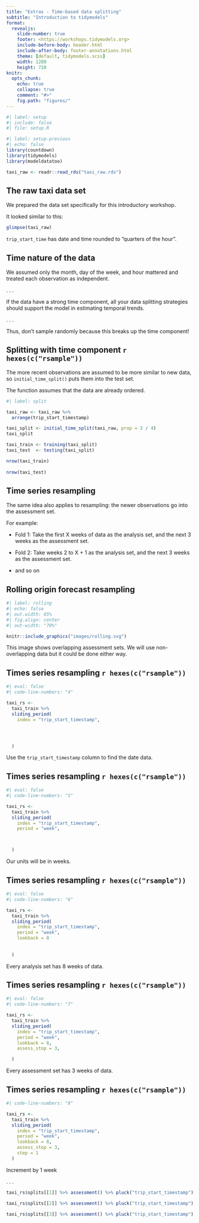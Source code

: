 ```yaml
---
title: "Extras - Time-based data splitting"
subtitle: "Introduction to tidymodels"
format:
  revealjs: 
    slide-number: true
    footer: <https://workshops.tidymodels.org>
    include-before-body: header.html
    include-after-body: footer-annotations.html
    theme: [default, tidymodels.scss]
    width: 1280
    height: 720
knitr:
  opts_chunk: 
    echo: true
    collapse: true
    comment: "#>"
    fig.path: "figures/"
---
```


```r
#| label: setup
#| include: false
#| file: setup.R
```

```r
#| label: setup-previous
#| echo: false
library(countdown)
library(tidymodels)
library(modeldatatoo)

taxi_raw <- readr::read_rds("taxi_raw.rds")
```

## The raw taxi data set

We prepared the data set specifically for this introductory workshop. 

It looked similar to this:

```r
glimpse(taxi_raw)
```

:::notes
`trip_start_time` has date and time rounded to "quarters of the hour".
::::


## Time nature of the data

We assumed only the month, day of the week, and hour mattered and treated each observation as independent.

. . . 

If the data have a strong time component, all your data splitting strategies should support the model in estimating temporal trends.

. . .

Thus, don't sample randomly because this breaks up the time component!


## Splitting with time component `r hexes(c("rsample"))`

The more recent observations are assumed to be more similar to new data, so `initial_time_split()` puts them into the test set. 

The function assumes that the data are already ordered.

```r
#| label: split

taxi_raw <- taxi_raw %>%
  arrange(trip_start_timestamp)

taxi_split <- initial_time_split(taxi_raw, prop = 3 / 4)
taxi_split

taxi_train <- training(taxi_split)
taxi_test  <- testing(taxi_split)

nrow(taxi_train)
 
nrow(taxi_test)
```

## Time series resampling 

The same idea also applies to resampling: the newer observations go into the assessment set.

For example:

* Fold 1: Take the first X weeks of data as the analysis set, and the next 3 weeks as the assessment set.

* Fold 2: Take weeks 2 to X + 1 as the analysis set, and the next 3 weeks as the assessment set.

* and so on

## Rolling origin forecast resampling 

```r
#| label: rolling
#| echo: false
#| out.width: 65%
#| fig.align: center
#| out-width: "70%"

knitr::include_graphics("images/rolling.svg")
```

:::notes
This image shows overlapping assessment sets. We will use non-overlapping data but it could be done either way.
:::

## Times series resampling  `r hexes(c("rsample"))`

```r
#| eval: false
#| code-line-numbers: "4"

taxi_rs <-
  taxi_train %>%
  sliding_period(
    index = "trip_start_timestamp",  




  )
```

Use the `trip_start_timestamp` column to find the date data. 

## Times series resampling  `r hexes(c("rsample"))`

```r
#| eval: false
#| code-line-numbers: "5"

taxi_rs <-
  taxi_train %>%
  sliding_period(
    index = "trip_start_timestamp",  
    period = "week",



  )
```

Our units will be in weeks. 

## Times series resampling  `r hexes(c("rsample"))`

```r
#| eval: false
#| code-line-numbers: "6"

taxi_rs <-
  taxi_train %>%
  sliding_period(
    index = "trip_start_timestamp",  
    period = "week",
    lookback = 8
    
    
  )
```

Every analysis set has 8 weeks of data.

## Times series resampling  `r hexes(c("rsample"))`

```r
#| eval: false
#| code-line-numbers: "7"

taxi_rs <-
  taxi_train %>%
  sliding_period(
    index = "trip_start_timestamp",  
    period = "week",
    lookback = 8,
    assess_stop = 3,

  )
```

Every assessment set has 3 weeks of data.

## Times series resampling  `r hexes(c("rsample"))`

```r
#| code-line-numbers: "8"

taxi_rs <-
  taxi_train %>%
  sliding_period(
    index = "trip_start_timestamp",  
    period = "week",
    lookback = 8,
    assess_stop = 3,
    step = 1
  )
```

Increment by 1 week

. . .

```r
taxi_rs$splits[[1]] %>% assessment() %>% pluck("trip_start_timestamp") %>% range()

taxi_rs$splits[[2]] %>% assessment() %>% pluck("trip_start_timestamp") %>% range()

taxi_rs$splits[[3]] %>% assessment() %>% pluck("trip_start_timestamp") %>% range()
```
